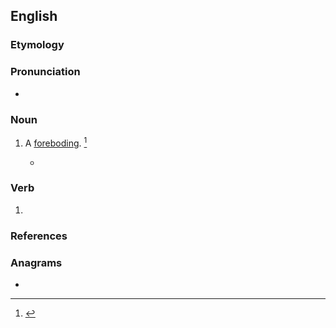 ==English==

===Etymology===
{{suffix|en|abode|ing}}

===Pronunciation===
* {{a|US}} {{IPA|/əˈboʊ.dɪŋ/|lang=en}}

===Noun===
{{en-noun}}

# {{lb|en|obsolete}} A [[foreboding]]. {{defdate|Attested from the late 16<sup>th</sup> century to the early 18<sup>th</sup> century.}}<ref name=SOED>{{R:SOED5|page=6}}</ref>
#* {{quote-book|lang=en|year=1625|author=George Chapman, J. M. R. Margeson
|title=The conspiracy and tragedy of Charles, Duke of Byron
|url=http://books.google.com/books?id=9aMnAAAAMAAJ
|publisher=Manchester University Press
|page=127
|editor=J. M. R. Margeson
|passage=Why suffer you that ill-'''aboding''' vermin To breed so near your bosom?}}

===Verb===
{{head|en|verb form}}

# {{present participle of|abode|lang=en|nocat=1}}

===References===
<references/>

===Anagrams===
* {{anagrams|en|a=abdgino|Baoding}}